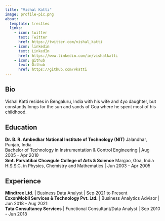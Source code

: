 ```yaml
---
title: "Vishal Katti"
image: profile-pic.png
about:
  template: trestles
  links:
    - icon: twitter
      text: Twitter
      href: https://twitter.com/vishal_katti
    - icon: linkedin
      text: LinkedIn
      href: https://www.linkedin.com/in/vishalkatti
    - icon: github
      text: Github
      href: https://github.com/vkatti
---
```


## Bio

Vishal Katti resides in Bengaluru, India with his wife and 4yo daughter, but constantly longs for the sun and sands of Goa where he spent most of his childhood.

## Education

**Dr. B. R. Ambedkar National Institute of Technology (NIT)** Jalandhar, Punjab, India\
Bachelor of Technology in Instrumentation & Control Engineering \| Aug 2005 - Apr 2010\
**Smt. Parvatibai Chowgule College of Arts & Science** Margao, Goa, India\
H.S.S.C. in Physics, Chemistry and Mathematics \| Jun 2003 - Apr 2005

## Experience

**Mindtree Ltd.** \| Business Data Analyst \| Sep 2021 to Present\
**ExxonMobil Services & Technology Pvt. Ltd.** \| Business Analytics Advisor \| Jun 2018 - Aug 2021\
**Tata Consultancy Services** \| Functional Consultant/Data Analyst \| Sep 2010 - Jun 2018
